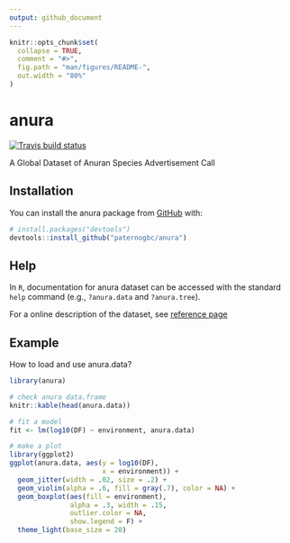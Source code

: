 ```yaml
---
output: github_document
---
```


<!-- README.md is generated from README.Rmd. Please edit that file -->

```r
knitr::opts_chunk$set(
  collapse = TRUE,
  comment = "#>",
  fig.path = "man/figures/README-",
  out.width = "80%"
)
```
# anura

<!-- badges: start -->
 [![Travis build status](https://travis-ci.org/paternogbc/anura.svg?branch=master)](https://travis-ci.org/paternogbc/anura)
<!-- badges: end -->

A Global Dataset of Anuran Species Advertisement Call

## Installation

You can install the anura package from [GitHub](https://github.com/) with:

``` r
# install.packages("devtools")
devtools::install_github("paternogbc/anura")
```

## Help

In `R`, documentation for anura dataset can be accessed with the standard `help`
command (e.g., `?anura.data` and `?anura.tree`).

For a online description of the dataset, see [reference page](https://paternogbc.github.io/anura/reference/anura.data.html)

## Example

How to load and use anura.data?

```r
library(anura)

# check anura data.frame
knitr::kable(head(anura.data))

# fit a model
fit <- lm(log10(DF) ~ environment, anura.data)

# make a plot
library(ggplot2)
ggplot(anura.data, aes(y = log10(DF), 
                       x = environment)) +
  geom_jitter(width = .02, size = .2) +
  geom_violin(alpha = .6, fill = gray(.7), color = NA) +
  geom_boxplot(aes(fill = environment),
               alpha = .3, width = .15,
               outlier.color = NA,
               show.legend = F) +
  theme_light(base_size = 20)
```
